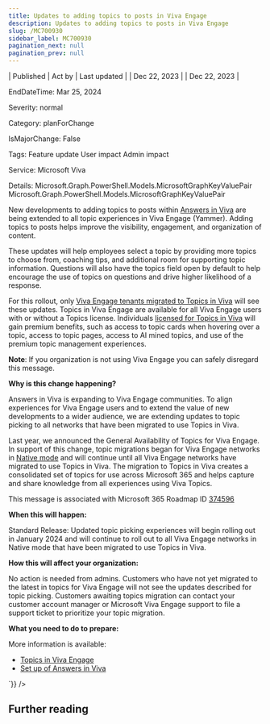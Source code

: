 ```yaml
---
title: Updates to adding topics to posts in Viva Engage
description: Updates to adding topics to posts in Viva Engage
slug: /MC700930
sidebar_label: MC700930
pagination_next: null
pagination_prev: null
---
```



| Published | Act by | Last updated |
| Dec 22, 2023 |  | Dec 22, 2023 |

EndDateTime: Mar 25, 2024

Severity: normal

Category: planForChange

IsMajorChange: False

Tags: Feature update User impact Admin impact

Service: Microsoft Viva

Details: Microsoft.Graph.PowerShell.Models.MicrosoftGraphKeyValuePair Microsoft.Graph.PowerShell.Models.MicrosoftGraphKeyValuePair

<div dangerouslySetInnerHTML={{__html:`
<p>New developments to adding topics to posts within <a href="https://support.microsoft.com/en-us/topic/answers-in-viva-overview-e6331234-e044-4009-a0c8-7c519a2cf668" target="_blank">Answers in Viva</a> are being extended to all topic experiences in Viva Engage (Yammer). Adding topics to posts helps improve the visibility, engagement, and organization of content.</p><p>These updates will help employees select a topic by providing more topics to choose from, coaching tips, and additional room for supporting topic information. Questions will also have the topics field open by default to help encourage the use of topics on questions and drive higher likelihood of a response.</p><p> 
</p><p>For this rollout, only <a href="https://support.microsoft.com/en-us/office/use-topics-and-hashtags-in-yammer-98c0a0bb-aad0-45d3-88f1-4f6d12bb1772" target="_blank">Viva Engage tenants migrated to Topics in Viva</a> will see these updates. Topics in Viva Engage are available for all Viva Engage users with or without a Topics license. Individuals <a href="https://learn.microsoft.com/en-us/microsoft-365/topics/set-up-topic-experiences?view=o365-worldwide#assign-licenses" target="_blank">licensed for Topics in Viva</a> will gain premium benefits, such as access to topic cards when hovering over a topic, access to topic pages, access to AI mined topics, and use of the premium topic management experiences.</p><p><b>Note</b>: If you organization is not using Viva Engage you can safely disregard this message.</p><p><b>Why is this change happening?</b>
</p><p>Answers in Viva is expanding to Viva Engage communities. To align experiences for Viva Engage users and to extend the value of new developments to a wider audience, we are extending updates to topic picking to all networks that have been migrated to use Topics in Viva. 
</p><p>Last year, we announced the General Availability of Topics for Viva Engage. In support of this change, topic migrations began for Viva Engage networks in <a href="https://learn.microsoft.com/en-us/yammer/configure-your-yammer-network/overview-native-mode" target="_blank">Native mode</a> and will continue until all Viva Engage networks have migrated to use Topics in Viva. The migration to Topics in Viva creates a consolidated set of topics for use across Microsoft 365 and helps capture and share knowledge from all experiences using Viva Topics.</p><p>This message is associated with Microsoft 365 Roadmap ID <a href="https://www.microsoft.com/microsoft-365/roadmap?rtc=1%26filters=&amp;searchterms=374596" target="_blank">374596</a></p><p></p><p><b>When this will happen:</b></p><p>Standard Release: Updated topic picking experiences will begin rolling out in January 2024 and will continue to roll out to all Viva Engage networks in Native mode that have been migrated to use Topics in Viva.<br></p><p></p><p><b>How this will affect your organization:</b></p><p>No action is needed from admins. Customers who have not yet migrated to the latest in topics for Viva Engage will not see the updates described for topic picking. Customers awaiting topics migration can contact your customer account manager or Microsoft Viva Engage support to file a support ticket to prioritize your topic migration.</p><p><b>What you need to do to prepare:</b></p><p>More information is available:</p><ul><li><a href="https://learn.microsoft.com/en-us/microsoft-365/topics/topic-experiences-viva-engage?view=o365-worldwide" target="_blank">Topics in Viva Engage</a></li><li><a href="https://learn.microsoft.com/en-us/viva/engage/eac-answers-overview-set-up" target="_blank">Set up of Answers in Viva</a></li></ul>
`}} />

## Further reading

